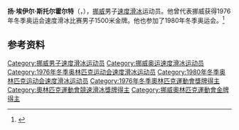 {{NoteTA|G1=Sports}}
'''扬·埃伊尔·斯托尔霍尔特'''（{{lang-no|Jan Egil Storholt}}，{{bd|1949年|2月13日||}}），[[挪威|挪威]]男子[[速度滑冰|速度滑冰]]运动员。他曾代表挪威获得1976年冬季奥运会速度滑冰比赛男子1500米金牌。他也参加了1980年冬季奥运会。<ref>{{Cite web|title=Jan Egil STORHOLT|url=https://www.olympic.org/jan-egil-storholt|accessdate=2021-04-05|work=International Olympic Committee|archive-date=2017-03-26|archive-url=https://web.archive.org/web/20170326153446/https://www.olympic.org/jan-egil-storholt|dead-url=no}}</ref>

== 参考资料 ==
{{reflist}}

{{奥林匹克运动会速度滑冰比赛男子1500米冠军}}

{{Authority control}}
{{DEFAULTSORT:Storholt, Jan Egil}}
[[Category:挪威男子速度滑冰运动员|Category:挪威男子速度滑冰运动员]]
[[Category:挪威奥运速度滑冰运动员|Category:挪威奥运速度滑冰运动员]]
[[Category:1976年冬季奥林匹克运动会速度滑冰运动员|Category:1976年冬季奥林匹克运动会速度滑冰运动员]]
[[Category:1980年冬季奥林匹克运动会速度滑冰运动员|Category:1980年冬季奥林匹克运动会速度滑冰运动员]]
[[Category:1976年冬季奧林匹克運動會獎牌得主|Category:1976年冬季奧林匹克運動會獎牌得主]]
[[Category:奧林匹克運動會競速滑冰獎牌得主|Category:奧林匹克運動會競速滑冰獎牌得主]]
[[Category:挪威奧林匹克運動會金牌得主|Category:挪威奧林匹克運動會金牌得主]]